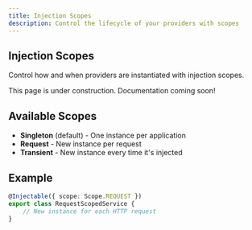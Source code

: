 ```yaml
---
title: Injection Scopes
description: Control the lifecycle of your providers with scopes
---
```


## Injection Scopes

Control how and when providers are instantiated with injection scopes.

<Callout type="info">
This page is under construction. Documentation coming soon!
</Callout>

## Available Scopes

- **Singleton** (default) - One instance per application
- **Request** - New instance per request
- **Transient** - New instance every time it's injected

## Example

```typescript
@Injectable({ scope: Scope.REQUEST })
export class RequestScopedService {
	// New instance for each HTTP request
}
```
